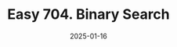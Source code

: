 ---
title: Easy 704. Binary Search
description: In this blog I will share a solution to the Binary Search problem.
date: 2025-01-16
read: '10'
---